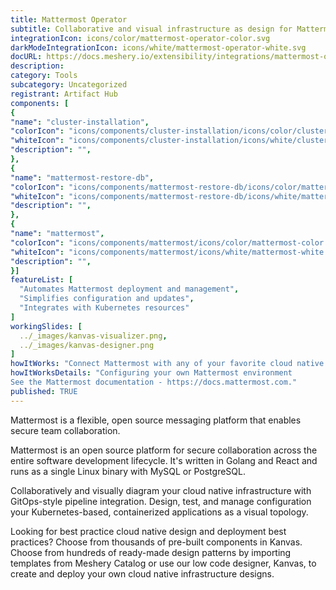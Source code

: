 ```yaml
---
title: Mattermost Operator
subtitle: Collaborative and visual infrastructure as design for Mattermost Operator
integrationIcon: icons/color/mattermost-operator-color.svg
darkModeIntegrationIcon: icons/white/mattermost-operator-white.svg
docURL: https://docs.meshery.io/extensibility/integrations/mattermost-operator
description: 
category: Tools
subcategory: Uncategorized
registrant: Artifact Hub
components: [
{
"name": "cluster-installation",
"colorIcon": "icons/components/cluster-installation/icons/color/cluster-installation-color.svg",
"whiteIcon": "icons/components/cluster-installation/icons/white/cluster-installation-white.svg",
"description": "",
},
{
"name": "mattermost-restore-db",
"colorIcon": "icons/components/mattermost-restore-db/icons/color/mattermost-restore-db-color.svg",
"whiteIcon": "icons/components/mattermost-restore-db/icons/white/mattermost-restore-db-white.svg",
"description": "",
},
{
"name": "mattermost",
"colorIcon": "icons/components/mattermost/icons/color/mattermost-color.svg",
"whiteIcon": "icons/components/mattermost/icons/white/mattermost-white.svg",
"description": "",
}]
featureList: [
  "Automates Mattermost deployment and management",
  "Simplifies configuration and updates",
  "Integrates with Kubernetes resources"
]
workingSlides: [
  ../_images/kanvas-visualizer.png,
  ../_images/kanvas-designer.png
]
howItWorks: "Connect Mattermost with any of your favorite cloud native apps in just a few clicks. Design, build, and automate anything for your work by integrating apps like Mattermost to create visual automated workflows. Choose from thousands of ready-made apps or use our no-code toolkit to connect to apps not yet in our library."
howItWorksDetails: "Configuring your own Mattermost environment
See the Mattermost documentation - https://docs.mattermost.com."
published: TRUE
---
```

<p>
Mattermost is a flexible, open source messaging platform that enables secure team collaboration.
</p>
<p>Mattermost is an open source platform for secure collaboration across the entire software development lifecycle. It's written in Golang and React and runs as a single Linux binary with MySQL or PostgreSQL.</p>
<p>
    Collaboratively and visually diagram your cloud native infrastructure with GitOps-style pipeline integration. Design, test, and manage configuration your Kubernetes-based, containerized applications as a visual topology.
</p>
<p>
    Looking for best practice cloud native design and deployment best practices? Choose from thousands of pre-built components in Kanvas. Choose from hundreds of ready-made design patterns by importing templates from Meshery Catalog or use our low code designer, Kanvas, to create and deploy your own cloud native infrastructure designs.
</p>
